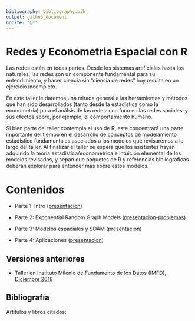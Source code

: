 ```yaml
---
bibliography: bibliography.bib
output: github_document
nocite: "@*"
---
```


# Redes y Econometria Espacial con R

Las redes están en todas partes. Desde los sistemas artificiales hasta los
naturales, las redes son un componente fundamental para su entendimiento, y
hacer ciencia sin "ciencia de redes" hoy resulta en un ejercicio incompleto.

En este taller le daremos una mirada general a las herramientas y métodos
que han sido desarrollados (tanto desde la estadística como la econometría) para
el análsis de las redes--con foco en las redes sociales--y sus efectos sobre,
por ejemplo, el comportamiento humano.

Si bien parte del taller contempla el uso de R, este concentrará una parte
importante del tiempo en el desarrollo de conceptos de modelamiento estadístico
fundamentales asociados a los modelos que revisaremos a lo largo del taller.
Al finalizar el taller se espera que los asistentes hayan adquirido la teoría
estadística/econométrica e intuición elemental de los modelos revisados, y
sepan que paquetes de R y referencias bibliográficas deberán explorar
para entender más sobre estos modelos.

# Contenidos

-   Parte 1: Intro ([presentacion](https://htmlpreview.github.io/?https://raw.githubusercontent.com/gvegayon/redes-estadisticas2018/master/01-motivacion.html))

-   Parte 2: Exponential Random Graph Models ([presentacion](https://htmlpreview.github.io/?https://raw.githubusercontent.com/gvegayon/redes-estadisticas2018/master/02-ergms.html)-[problemas](https://htmlpreview.github.io/?https://raw.githubusercontent.com/gvegayon/redes-estadisticas2018/master/02-problemas.html))

-   Parte 3: Modelos espaciales y SOAM ([presentacion](https://htmlpreview.github.io/?https://raw.githubusercontent.com/gvegayon/redes-estadisticas2018/master/03-espacial.html))

* Parte 4: Aplicaciones ([presentacion](https://htmlpreview.github.io/?https://raw.githubusercontent.com/gvegayon/redes-estadisticas2018/master/last.html))

## Versiones anteriores

- Taller en Instituto Milenio de Fundamento de los Datos (IMFD), [Diciembre 2018](../../tree/IMFD2018)

## Bibliografía

Artítulos y libros citados:

